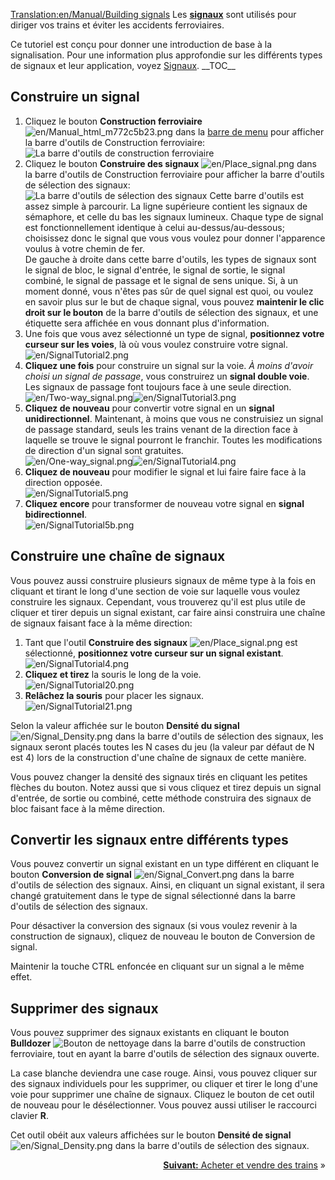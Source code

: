 [[Translation:en/Manual/Building signals]]
{{fr/Tutoriel}}
Les '''[[fr/Manual/Signaux|signaux]]''' sont utilisés pour diriger vos trains et éviter les accidents ferroviaires.

Ce tutoriel est conçu pour donner une introduction de base à la signalisation. Pour une information plus approfondie sur les différents types de signaux et leur application, voyez [[fr/Manual/Signaux|Signaux]].
__TOC__
== Construire un signal ==
#Cliquez le bouton '''Construction ferroviaire''' [[File:en/Manual html m772c5b23.png]] dans la [[fr/Manual/Interface#La barre de menu|barre de menu]] pour afficher la barre d'outils de Construction ferroviaire:<br/>[[File:en/Railroad Construction.png|none|frame|La barre d'outils de construction ferroviaire]]
#Cliquez le bouton '''Construire des signaux''' [[File:en/Place signal.png]] dans la barre d'outils de Construction ferroviaire pour afficher la barre d'outils de sélection des signaux:<br/>[[File:en/Signal Selection.png|none|frame|La barre d'outils de sélection des signaux]] Cette barre d'outils est assez simple à parcourir. La ligne supérieure contient les signaux de sémaphore, et celle du bas les signaux lumineux. Chaque type de signal est fonctionnellement identique à celui au-dessus/au-dessous; choisissez donc le signal que vous vous voulez pour donner l'apparence voulus à votre chemin de fer.<br/>De gauche à droite dans cette barre d'outils, les types de signaux sont le signal de bloc, le signal d'entrée, le signal de sortie, le signal combiné, le signal de passage et le signal de sens unique. Si, à un moment donné, vous n'êtes pas sûr de quel signal est quoi, ou voulez en savoir plus sur le but de chaque signal, vous pouvez '''maintenir le clic droit sur le bouton''' de la barre d'outils de sélection des signaux, et une étiquette sera affichée en vous donnant plus d'information.
#Une fois que vous avez sélectionné un type de signal, '''positionnez votre curseur sur les voies''', là où vous voulez construire votre signal.<br/>[[File:en/SignalTutorial2.png|none|frame]]
#'''Cliquez une fois''' pour construire un signal sur la voie. ''À moins d'avoir choisi un signal de passage'', vous construirez un '''signal double voie'''. Les signaux de passage font toujours face à une seule direction.<br/>[[File:en/Two-way signal.png|frame|left]][[File:en/SignalTutorial3.png|none|frame]]
#'''Cliquez de nouveau''' pour convertir votre signal en un '''signal unidirectionnel'''. Maintenant, à moins que vous ne construisiez un signal de passage standard, seuls les trains venant de la direction face à laquelle se trouve le signal pourront le franchir. Toutes les modifications de direction d'un signal sont gratuites.<br/>[[File:en/One-way signal.png|frame|left]][[File:en/SignalTutorial4.png|none|frame]]
#'''Cliquez de nouveau''' pour modifier le signal et lui faire faire face à la direction opposée.<br/>[[File:en/SignalTutorial5.png|none|frame]]
#'''Cliquez encore''' pour transformer de nouveau votre signal en '''signal bidirectionnel'''.<br/>[[File:en/SignalTutorial5b.png|none|frame]]

== Construire une chaîne de signaux ==
Vous pouvez aussi construire plusieurs signaux de même type à la fois en cliquant et tirant le long d'une section de voie sur laquelle vous voulez construire les signaux. Cependant, vous trouverez qu'il est plus utile de cliquer et tirer depuis un signal existant, car faire ainsi construira une chaîne de signaux faisant face à la même direction:
#Tant que l'outil '''Construire des signaux'''  [[File:en/Place signal.png]] est sélectionné, '''positionnez votre curseur sur un signal existant'''.<br/>[[File:en/SignalTutorial4.png|none|frame]]
#'''Cliquez et tirez''' la souris le long de la voie.<br/>[[File:en/SignalTutorial20.png|none|frame]]
#'''Relâchez la souris''' pour placer les signaux.<br/>[[File:en/SignalTutorial21.png|none|frame]]

Selon la valeur affichée sur le bouton '''Densité du signal''' [[File:en/Signal Density.png]] dans la barre d'outils de sélection des signaux, les signaux seront placés toutes les N cases du jeu (la valeur par défaut de N est 4) lors de la construction d'une chaîne de signaux de cette manière.

Vous pouvez changer la densité des signaux tirés en cliquant les petites flèches du bouton. Notez aussi que si vous cliquez et tirez depuis un signal d'entrée, de sortie ou combiné, cette méthode construira des signaux de bloc faisant face à la même direction.

== Convertir les signaux entre différents types ==
Vous pouvez convertir un signal existant en un type différent en cliquant le bouton '''Conversion de signal''' [[File:en/Signal Convert.png]] dans la barre d'outils de sélection des signaux. Ainsi, en cliquant un signal existant, il sera changé gratuitement dans le type de signal sélectionné dans la barre d'outils de sélection des signaux.

Pour désactiver la conversion des signaux (si vous voulez revenir à la construction de signaux), cliquez de nouveau le bouton de Conversion de signal.

Maintenir la touche CTRL enfoncée en cliquant sur un signal a le même effet.

== Supprimer des signaux ==
Vous pouvez supprimer des signaux existants en cliquant le bouton '''Bulldozer''' [[File:en/Toggle clear active.png|Bouton de nettoyage]] dans la barre d'outils de construction ferroviaire, tout en ayant la barre d'outils de sélection des signaux ouverte.

La case blanche deviendra une case rouge. Ainsi, vous pouvez cliquer sur des signaux individuels pour les supprimer, ou cliquer et tirer le long d'une voie pour supprimer une chaîne de signaux. Cliquez le bouton de cet outil de nouveau pour le désélectionner. Vous pouvez aussi utiliser le raccourci clavier '''R'''.

Cet outil obéit aux valeurs affichées sur le bouton '''Densité de signal''' [[File:en/Signal Density.png]] dans la barre d'outils de sélection des signaux.

<span style="float: right">[[fr/Manual/Acheter des trains|'''Suivant:''' Acheter et vendre des trains]] &raquo;</span>